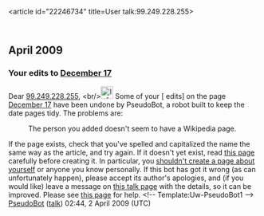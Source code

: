 <article id="22246734" title=User talk:99.249.228.255>
	<talkpage id="22246734" title="User talk:99.249.228.255">


== April 2009 ==

===Your edits to [[December 17]]===
Dear [[User:99.249.228.255|99.249.228.255]], &lt;br/&gt;[[Image:Information.svg|25px]]
Some of your [{{fullurl:December 17|diff=281212886&amp;oldid=281060186}} edits] on the page 
[[December 17]] have been undone by PseudoBot, a robot built to keep the date pages tidy. The problems are:
: The person you added doesn't seem to have a Wikipedia page.
If the page exists, check that you've spelled and capitalized the name the same way as the article, and try again. If it doesn't yet exist, read [[WP:BIO|this page]] carefully before creating it. In particular, you [[WP:COI|shouldn't create a page about yourself]] or anyone you know personally.
If this bot has got it wrong (as can unfortunately happen), please accept its author's apologies, and (if you would like) leave a message on [[User talk:Pseudomonas|this talk page]] with the details, so it can be improved. Please see [[User:Pseudomonas/Guidelines on adding births and deaths|this page]] for help. &lt;!-- Template:Uw-PseudoBot1 --&gt; [[User:PseudoBot|PseudoBot]] ([[User talk:PseudoBot|talk]]) 02:44, 2 April 2009 (UTC)
	</talkpage>
</article>